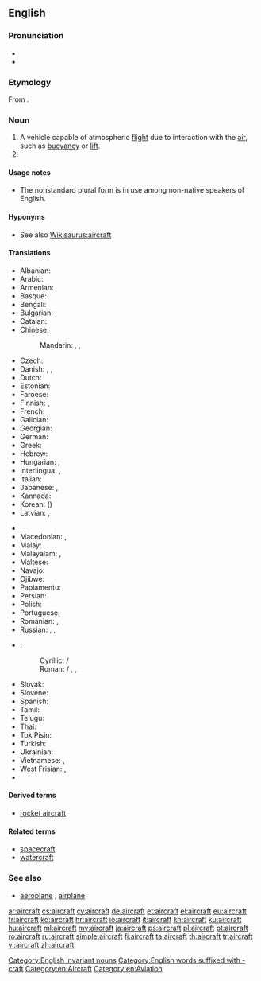 ==English==

{{wikipedia}}

===Pronunciation===
* {{IPA|/ɛəkɹɑː̩ft/}}
* {{audio|en-us-aircraft.ogg|Audio (US)}}

===Etymology===
From {{compound|air|craft}}.

===Noun===
{{en-noun|aircraft}}

# A vehicle capable of atmospheric [[flight]] due to interaction with the [[air]], such as [[buoyancy]] or [[lift]].
# {{plural of|aircraft}}

====Usage notes====
* The nonstandard plural form {{l/en|aircrafts}} is in use among non-native speakers of English.

====Hyponyms====
* See also [[Wikisaurus:aircraft]]

====Translations====
{{trans-top|machine capable of atmospheric flight}}
* Albanian: {{t+|sq|avion|m}}
* Arabic: {{t+|ar|طائرة|f|tr=ṭāʾira}}
* Armenian: {{t+|hy|օդանավ|tr=òdanav}}
* Basque: {{t-|eu|hegazkinen}}
* Bengali: {{t-|bn|বিমান|tr=bimāna|sc=Beng}}
* Bulgarian: {{t+|bg|самолет|m|tr=samolet}}
* Catalan: {{t+|ca|aeronau|f}}
* Chinese:
*: Mandarin: {{t|cmn|航空器|tr=hángkōngqì|sc=Hani}}, {{t|cmn|飛機|sc=Hani}}, {{t|cmn|飞机|tr=fēijī|sc=Hani}}
* Czech: {{t+|cs|letadlo|n}}
* Danish: {{t-|da|luftfartøj|n}}, {{t+|da|fly|n}}, {{t+|da|flyvemaskine|c}}
* Dutch: {{t+|nl|vliegtuig|n}}
* Estonian: {{t-|et|õhusõiduk}}
* Faroese: {{t-|fo|flogfar}}
* Finnish: {{t+|fi|lentokone}}, {{t+|fi|ilma-alus}}
* French: {{t+|fr|aéronef|m}}
* Galician: {{t-|gl|aeronaves|m}}
* Georgian: {{t+|ka|თვითმფრინავი|tr=t'vit'mp'rinavi|sc=Geor}}
* German: {{t+|de|Luftfahrzeug|n}}
* Greek: {{t+|el|αεροσκάφος|n|tr=aeroskáfos}}
* Hebrew: {{t+|he|כְּלִי טַיִס|m|tr=kli-tayis}}
* Hungarian: {{t+|hu|repülőgép}}, {{qualifier|colloquial}} {{t+|hu|repülő}}
* Interlingua: {{t-|ia|aeronave}}, {{t-|ia|avion}}
* Italian: {{t+|it|aeromobile|m}}
* Japanese: {{t+|ja|航空機|tr=こうくうき, kōkūki}}, {{t+|ja|飛行機|tr=ひこうき, hikōki|sc=Jpan}}
* Kannada: {{t+|kn|ವಿಮಾನ|tr=vimāna|sc=Knda}}
* Korean: {{t+|ko|항공기|tr=hanggonggi|sc=Hang}} ({{t-|ko|航空器|sc=Kore}})
* Latvian: {{t-|lv|lidmašīna|f}}, {{t-|lv|lidaparāts|m}}
{{trans-mid}}
* {{trreq|luy}}
* Macedonian: {{t-|mk|летало|n|tr=létalo}}, {{t-|mk|авион|m|tr=avión}}
* Malay: {{t|ms|pesawat}}
* Malayalam: {{t+|ml|ആകാശനൗക|tr=ākāshanauka|sc=Mlym}}, {{t+|ml|വിമാനം|tr=vimānam|sc=Mlym}}
* Maltese: {{t-|mt|ajruplan}}
* Navajo: {{tø|nv|chidí naatʼaʼí}}
* Ojibwe: {{tø|oj|bemisemagak}}
* Papiamentu: {{tø|pap|aeroplanu}}
* Persian: {{t+|fa|هواپیما|tr=havâpeymâ}}
* Polish: {{t-|pl|statek powietrzny|m}}
* Portuguese: {{t+|pt|aeronave|f}}
* Romanian: {{t+|ro|aeronavă|f}}, {{l|ro|aparat}} {{l|ro|de}} {{t-|ro|zbor|n}}
* Russian: {{t+|ru|летательный аппарат|m|tr=letátel’nyj apparát|sc=Cyrl}}, {{t-|ru|воздушное судно|n|tr=vozdúšnoje súdno|sc=Cyrl}}, {{t+|ru|самолёт|m|tr=samoljót|sc=Cyrl}}
* {{trreq|sh}}:
*: Cyrillic: {{t-|sh|летјелица|f}} / {{t-|sh|летелица|f}}
*: Roman: {{t-|sh|letelica|f}} / {{t-|sh|letjelica|f}}, {{t-|sh|vazduhoplov}}, {{t-|sh|zrakoplov|m}} {{qualifier|Croatia}}
* Slovak: {{t-|sk|lietadlo|n}}
* Slovene: {{t-|sl|letal|n}}
* Spanish: {{t+|es|aeronave|f}}
* Tamil: {{t+|ta|விமானம்|tr=vimāṉam|sc=Taml}}
* Telugu: {{t+|te|విమానము|tr=vimaanamu}}
* Thai: {{t-|th|อากาศยาน|tr=aagaat sayaan}}
* Tok Pisin: {{t+|tpi|balus}}
* Turkish: {{t+|tr|hava taşıtı}}
* Ukrainian: {{t+|uk|літак|m|tr=liták}}
* Vietnamese: {{t+|vi|phi cơ}}, {{t+|vi|máy bay}}
* West Frisian: {{t-|fy|fleantúch|n}}, {{t-|fy|fleanmasine}}
* {{trreq|yi}}
{{trans-bottom}}

====Derived terms====
* [[rocket aircraft]]

====Related terms====
* [[spacecraft]]
* [[watercraft]]

===See also===
* [[aeroplane]] {{qualifier|UK}}, [[airplane]] {{qualifier|US}}

[[Category:English invariant nouns]]
[[Category:English words suffixed with -craft]]
[[Category:en:Aircraft]]
[[Category:en:Aviation]]

[[ar:aircraft]]
[[cs:aircraft]]
[[cy:aircraft]]
[[de:aircraft]]
[[et:aircraft]]
[[el:aircraft]]
[[eu:aircraft]]
[[fr:aircraft]]
[[ko:aircraft]]
[[hr:aircraft]]
[[io:aircraft]]
[[it:aircraft]]
[[kn:aircraft]]
[[ku:aircraft]]
[[hu:aircraft]]
[[ml:aircraft]]
[[my:aircraft]]
[[ja:aircraft]]
[[ps:aircraft]]
[[pl:aircraft]]
[[pt:aircraft]]
[[ro:aircraft]]
[[ru:aircraft]]
[[simple:aircraft]]
[[fi:aircraft]]
[[ta:aircraft]]
[[th:aircraft]]
[[tr:aircraft]]
[[vi:aircraft]]
[[zh:aircraft]]